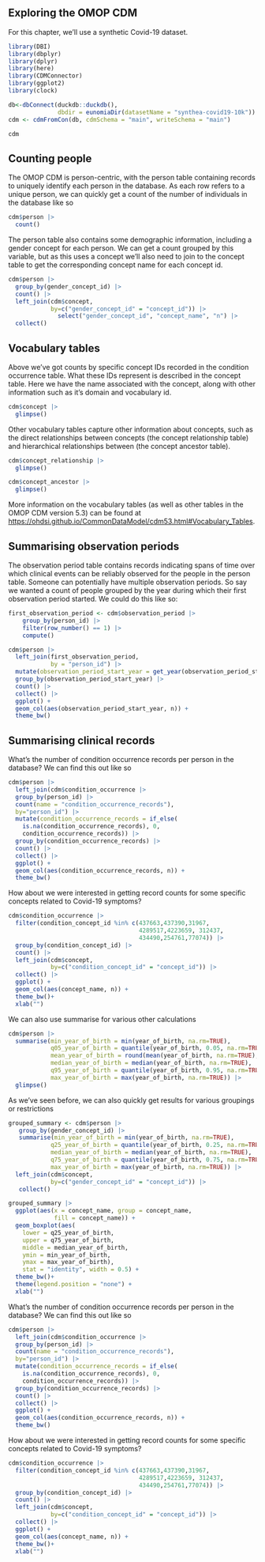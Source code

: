 ## Exploring the OMOP CDM

For this chapter, we'll use a synthetic Covid-19 dataset.

```r
library(DBI)
library(dbplyr)
library(dplyr)
library(here)
library(CDMConnector)
library(ggplot2)
library(clock)
```

```r
db<-dbConnect(duckdb::duckdb(), 
              dbdir = eunomiaDir(datasetName = "synthea-covid19-10k"))
cdm <- cdmFromCon(db, cdmSchema = "main", writeSchema = "main")
```

```r
cdm
```

## Counting people

The OMOP CDM is person-centric, with the person table containing records to uniquely identify each person in the database. As each row refers to a unique person, we can quickly get a count of the number of individuals in the database like so

```r
cdm$person |> 
  count()
```

The person table also contains some demographic information, including a gender concept for each person. We can get a count grouped by this variable, but as this uses a concept we'll also need to join to the concept table to get the corresponding concept name for each concept id.

```r
cdm$person |> 
  group_by(gender_concept_id) |> 
  count() |> 
  left_join(cdm$concept, 
            by=c("gender_concept_id" = "concept_id")) |> 
              select("gender_concept_id", "concept_name", "n") |> 
  collect()
```

::: {.callout-tip collapse="true"}
## Vocabulary tables

Above we've got counts by specific concept IDs recorded in the condition occurrence table. What these IDs represent is described in the concept table. Here we have the name associated with the concept, along with other information such as it's domain and vocabulary id.

```r
cdm$concept |> 
  glimpse()
```

Other vocabulary tables capture other information about concepts, such as the direct relationships between concepts (the concept relationship table) and hierarchical relationships between (the concept ancestor table).

```r
cdm$concept_relationship |> 
  glimpse()

cdm$concept_ancestor |> 
  glimpse()
```

More information on the vocabulary tables (as well as other tables in the OMOP CDM version 5.3) can be found at <https://ohdsi.github.io/CommonDataModel/cdm53.html#Vocabulary_Tables>.
:::

## Summarising observation periods

The observation period table contains records indicating spans of time over which clinical events can be reliably observed for the people in the person table. Someone can potentially have multiple observation periods. So say we wanted a count of people grouped by the year during which their first observation period started. We could do this like so:

```r
first_observation_period <- cdm$observation_period |>
    group_by(person_id) |> 
    filter(row_number() == 1) |> 
    compute()

cdm$person |> 
  left_join(first_observation_period,
            by = "person_id") |> 
  mutate(observation_period_start_year = get_year(observation_period_start_date)) |> 
  group_by(observation_period_start_year) |> 
  count() |> 
  collect() |> 
  ggplot() +
  geom_col(aes(observation_period_start_year, n)) +
  theme_bw()
```

## Summarising clinical records

What's the number of condition occurrence records per person in the database? We can find this out like so

```r
cdm$person |> 
  left_join(cdm$condition_occurrence |> 
  group_by(person_id) |> 
  count(name = "condition_occurrence_records"),
  by="person_id") |> 
  mutate(condition_occurrence_records = if_else(
    is.na(condition_occurrence_records), 0,
    condition_occurrence_records)) |> 
  group_by(condition_occurrence_records) |>
  count() |> 
  collect() |> 
  ggplot() +
  geom_col(aes(condition_occurrence_records, n)) +
  theme_bw()
```

How about we were interested in getting record counts for some specific concepts related to Covid-19 symptoms?

```r
cdm$condition_occurrence |> 
  filter(condition_concept_id %in% c(437663,437390,31967,
                                     4289517,4223659, 312437,
                                     434490,254761,77074)) |> 
  group_by(condition_concept_id) |> 
  count() |> 
  left_join(cdm$concept,
            by=c("condition_concept_id" = "concept_id")) |> 
  collect() |> 
  ggplot() +
  geom_col(aes(concept_name, n)) +
  theme_bw()+
  xlab("")

```

We can also use summarise for various other calculations

```r
cdm$person |> 
  summarise(min_year_of_birth = min(year_of_birth, na.rm=TRUE),
            q05_year_of_birth = quantile(year_of_birth, 0.05, na.rm=TRUE),
            mean_year_of_birth = round(mean(year_of_birth, na.rm=TRUE),0),
            median_year_of_birth = median(year_of_birth, na.rm=TRUE),
            q95_year_of_birth = quantile(year_of_birth, 0.95, na.rm=TRUE),
            max_year_of_birth = max(year_of_birth, na.rm=TRUE)) |>  
  glimpse()
```

As we've seen before, we can also quickly get results for various groupings or restrictions

```r
grouped_summary <- cdm$person |> 
   group_by(gender_concept_id) |> 
   summarise(min_year_of_birth = min(year_of_birth, na.rm=TRUE),
            q25_year_of_birth = quantile(year_of_birth, 0.25, na.rm=TRUE),
            median_year_of_birth = median(year_of_birth, na.rm=TRUE),
            q75_year_of_birth = quantile(year_of_birth, 0.75, na.rm=TRUE),
            max_year_of_birth = max(year_of_birth, na.rm=TRUE)) |> 
  left_join(cdm$concept, 
            by=c("gender_concept_id" = "concept_id")) |> 
   collect() 

grouped_summary |> 
  ggplot(aes(x = concept_name, group = concept_name,
             fill = concept_name)) +
  geom_boxplot(aes(
    lower = q25_year_of_birth, 
    upper = q75_year_of_birth, 
    middle = median_year_of_birth, 
    ymin = min_year_of_birth, 
    ymax = max_year_of_birth),
    stat = "identity", width = 0.5) + 
  theme_bw()+ 
  theme(legend.position = "none") +
  xlab("")

```

What's the number of condition occurrence records per person in the database? We can find this out like so

```r
cdm$person |> 
  left_join(cdm$condition_occurrence |> 
  group_by(person_id) |> 
  count(name = "condition_occurrence_records"),
  by="person_id") |> 
  mutate(condition_occurrence_records = if_else(
    is.na(condition_occurrence_records), 0,
    condition_occurrence_records)) |> 
  group_by(condition_occurrence_records) |>
  count() |> 
  collect() |> 
  ggplot() +
  geom_col(aes(condition_occurrence_records, n)) +
  theme_bw()
```

How about we were interested in getting record counts for some specific concepts related to Covid-19 symptoms?

```r
cdm$condition_occurrence |> 
  filter(condition_concept_id %in% c(437663,437390,31967,
                                     4289517,4223659, 312437,
                                     434490,254761,77074)) |> 
  group_by(condition_concept_id) |> 
  count() |> 
  left_join(cdm$concept,
            by=c("condition_concept_id" = "concept_id")) |> 
  collect() |> 
  ggplot() +
  geom_col(aes(concept_name, n)) +
  theme_bw()+
  xlab("")

```
